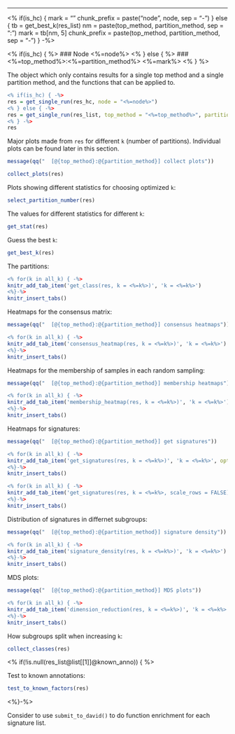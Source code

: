 
---------------------------------------------------

<% 
if(is_hc) {
	mark = ""
	chunk_prefix = paste("node", node, sep = "-")
} else {
	tb = get_best_k(res_list)
	nm = paste(top_method, partition_method, sep = ":")
	mark = tb[nm, 5]
	chunk_prefix = paste(top_method, partition_method, sep = "-")
} -%>

<% if(is_hc) { %>
### Node <%=node%>
<% } else { %>
### <%=top_method%>:<%=partition_method%> <%=mark%>
<% } %>

The object which only contains results for a single top method and a single partition method,
and the functions that can be applied to.

```r
<% if(is_hc) { -%>
res = get_single_run(res_hc, node = "<%=node%>")
<% } else { -%>
res = get_single_run(res_list, top_method = "<%=top_method%>", partition_method = "<%=partition_method%>")
<% } -%>
res
```

Major plots made from `res` for different `k` (number of partitions). Individual plots can be found
later in this section.

```r
message(qq("  [@{top_method}:@{partition_method}] collect plots"))
```

```r
collect_plots(res)
```

Plots showing different statistics for choosing optimized `k`:

```r
select_partition_number(res)
```

The values for different statistics for different `k`:

```r
get_stat(res)
```

Guess the best `k`:

```r
get_best_k(res)
```

The partitions:

```r
<% for(k in all_k) { -%>
knitr_add_tab_item('get_class(res, k = <%=k%>)', 'k = <%=k%>')
<%}-%>
knitr_insert_tabs()
```

Heatmaps for the consensus matrix:


```r
message(qq("  [@{top_method}:@{partition_method}] consensus heatmaps"))
```

```r
<% for(k in all_k) { -%>
knitr_add_tab_item('consensus_heatmap(res, k = <%=k%>)', 'k = <%=k%>')
<%}-%>
knitr_insert_tabs()
```

Heatmaps for the membership of samples in each random sampling:


```r
message(qq("  [@{top_method}:@{partition_method}] membership heatmaps"))
```

```r
<% for(k in all_k) { -%>
knitr_add_tab_item('membership_heatmap(res, k = <%=k%>)', 'k = <%=k%>')
<%}-%>
knitr_insert_tabs()
```

Heatmaps for signatures:

```r
message(qq("  [@{top_method}:@{partition_method}] get signatures"))
```

```r
<% for(k in all_k) { -%>
knitr_add_tab_item('get_signatures(res, k = <%=k%>)', 'k = <%=k%>', opt = 'results = "hide"')
<%}-%>
knitr_insert_tabs()
```

```r
<% for(k in all_k) { -%>
knitr_add_tab_item('get_signatures(res, k = <%=k%>, scale_rows = FALSE)', 'k = <%=k%>')
<%}-%>
knitr_insert_tabs()
```

Distribution of signatures in differnet subgroups:

```r
message(qq("  [@{top_method}:@{partition_method}] signature density"))
```

```r
<% for(k in all_k) { -%>
knitr_add_tab_item('signature_density(res, k = <%=k%>)', 'k = <%=k%>')
<%}-%>
knitr_insert_tabs()
```

MDS plots:

```r
message(qq("  [@{top_method}:@{partition_method}] MDS plots"))
```

```r
<% for(k in all_k) { -%>
knitr_add_tab_item('dimension_reduction(res, k = <%=k%>)', 'k = <%=k%>')
<%}-%>
knitr_insert_tabs()
```

How subgroups split when increasing `k`:

```r
collect_classes(res)
```

<% if(!is.null(res_list@list[[1]]@known_anno)) { %>
	
Test to known annotations:

```r
test_to_known_factors(res)
```

<%}-%>


Consider to use `submit_to_david()` to do function enrichment for each signature list.

